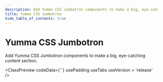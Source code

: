 ```yaml
---
description: Add Yumma CSS Jumbotron components to make a big, eye-catching content section.
title: Yumma CSS Jumbotron
hide_table_of_contents: true
---
```



# Yumma CSS Jumbotron

Add Yumma CSS Jumbotron components to make a big, eye-catching content section.

<ClassPreview
  codeData={``}
  usePadding
  useTabs
  useVersion = 'release'
/>